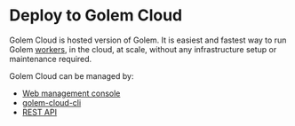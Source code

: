 # Deploy to Golem Cloud

Golem Cloud is hosted version of Golem. It is easiest and fastest way to run Golem [workers](/concepts/workers),
in the cloud, at scale, without any infrastructure setup or maintenance required.

Golem Cloud can be managed by:

- [Web management console](https://console.golem.cloud/)
- [golem-cloud-cli](/cli)
- [REST API](/rest-api/cloud-rest-api)
